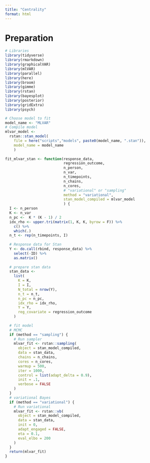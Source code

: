 ```yaml
---
title: "Centrality"
format: html
---
```


# Preparation

```r
# Libraries
library(tidyverse)
library(rmarkdown)
library(graphicalVAR)
library(mlVAR)
library(parallel)
library(here)
library(broom)
library(gimme)
library(rstan)
library(bayesplot)
library(posterior)
library(gridExtra)
library(psych)
```

```r
# Choose model to fit
model_name <- "MLVAR"
# Compile model
mlvar_model <- 
  rstan::stan_model(
    file = here("scripts","models", paste0(model_name, ".stan")),
    model_name = model_name
    )
  
fit_mlvar_stan <- function(response_data,
                           regression_outcome,
                           n_person,
                           n_var,
                           n_timepoints,
                           n_chains,
                           n_cores,
                           # "variational" or "sampling"
                           method = "variational",
                           stan_model_compiled = mlvar_model
                           ) {
  I <- n_person
  K <- n_var
  n_pc <-  K * (K - 1) / 2
  idx_rho <- upper.tri(matrix(1, K, K, byrow = F)) %>%
    c() %>%
    which(.)
  n_t <- rep(n_timepoints, I)
  
  # Response data for Stan
  Y <- do.call(rbind, response_data) %>%
    select(-ID) %>%
    as.matrix()
  
  # prepare stan data
  stan_data <-
    list(
      K = K,
      I = I,
      N_total = nrow(Y),
      n_t = n_t,
      n_pc = n_pc,
      idx_rho = idx_rho,
      Y = Y,
      reg_covariate = regression_outcome
    )
  
  # fit model
  # MCMC
  if (method == "sampling") {
    # Run sampler
    mlvar_fit <- rstan::sampling(
      object = stan_model_compiled,
      data = stan_data,
      chains = n_chains,
      cores = n_cores,
      warmup = 500,
      iter = 1000,
      control = list(adapt_delta = 0.9),
      init = .1,
      verbose = FALSE
    )
  }
  # variational Bayes
  if (method == "variational") {
    # Run variational
    mlvar_fit <- rstan::vb(
      object = stan_model_compiled,
      data = stan_data,
      init = 0,
      adapt_engaged = FALSE,
      eta = 0.1,
      eval_elbo = 200
    )
  }
  return(mlvar_fit)
}
```